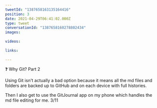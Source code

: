 ```yaml
---
tweetId: "1387658163135164416"
position: 3
date: 2021-04-29T06:41:02.000Z
type: tweet
conversationId: "1387658160278802434"
images:
  
videos:
  
links:
  
---
```

❓ Why Git? Part 2

Using Git isn't actually a bad option because it means all the md files and folders are backed up to GitHub and on each device with full histories.

Then I also get to use the GitJournal app on my phone which handles the md file editing for me. 3/11
